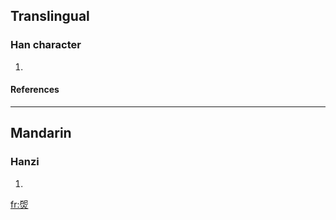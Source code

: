 ==Translingual==
===Han character===
{{Han char|rn=86|rad=火|as=07|sn=11|four=|canj=竹山火 (HUF), 戈山火 (IUF), XX竹山火 (XXHUF)}}
# {{defn|Han|sort=火07}}
====References====
{{Han ref|kx=0672.200|dkj=19075|hdz=32206.040|uh=7108|ud=28936}}

----
==Mandarin==
===Hanzi===
{{cmn-hanzi|pin=[[xī]] (xi1)|wg=hsi<sup>1</sup>}}
# {{defn|Mandarin}}

[[fr:焈]]